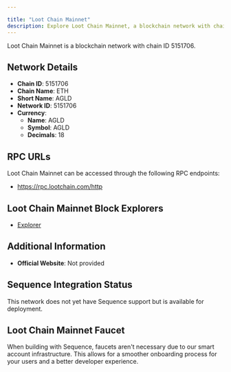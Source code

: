 ```yaml
---

title: "Loot Chain Mainnet"
description: Explore Loot Chain Mainnet, a blockchain network with chain ID 5151706. Learn about its native currency, AGLD, and how to interact with the network.
---
```




Loot Chain Mainnet is a blockchain network with chain ID 5151706.

## Network Details

- **Chain ID**: 5151706
- **Chain Name**: ETH
- **Short Name**: AGLD
- **Network ID**: 5151706
- **Currency**: 
  - **Name**: AGLD
  - **Symbol**: AGLD
  - **Decimals**: 18

## RPC URLs

Loot Chain Mainnet can be accessed through the following RPC endpoints:

- https://rpc.lootchain.com/http 

## Loot Chain Mainnet Block Explorers

- [Explorer](https://explorer.lootchain.com/)

## Additional Information

- **Official Website**: Not provided

## Sequence Integration Status

This network does not yet have Sequence support but is available for deployment.

## Loot Chain Mainnet Faucet

When building with Sequence, faucets aren't necessary due to our smart account infrastructure. This allows for a smoother onboarding process for your users and a better developer experience.
